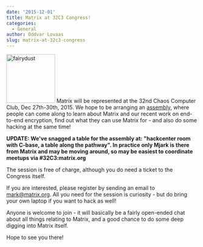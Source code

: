 ```yaml
---
date: '2015-12-01'
title: Matrix at 32C3 Congress!
categories:
  - General
author: Oddvar Lovaas
slug: matrix-at-32c3-congress
---
```


<a href="http://ccc.de/"><img src="http://matrix.org/blog/wp-content/uploads/2015/12/fairydust.jpg" alt="fairydust" width="128" height="128" class="alignright size-full wp-image-1399" /></a>
Matrix will be represented at the 32nd Chaos Computer Club, Dec 27th-30th, 2015. We hope to be arranging an <a href="https://events.ccc.de/congress/2015/wiki/Assembly:Matrix">assembly</a>, where people can come along to learn about Matrix and our recent work on end-to-end encryption, find out what they can use Matrix for - and also do some hacking at the same time!

<b>UPDATE: We've snagged a table for the assembly at: "hackcenter room with C-base, a table along the pathway". In practice only Mjark is there from Matrix and may be moving around, so may be easiest to coordinate meetups via #32C3:matrix.org</b>

The session is free of charge, although you do need a ticket to the Congress itself.

If you are interested, please register by sending an email to mark@matrix.org. All you need for the session is curiosity - but do bring your own laptop if you want to hack as well!

Anyone is welcome to join - it will basically be a fairly open-ended chat about all things relating to Matrix, and a good chance to do some deep digging into Matrix itself.

Hope to see you there!